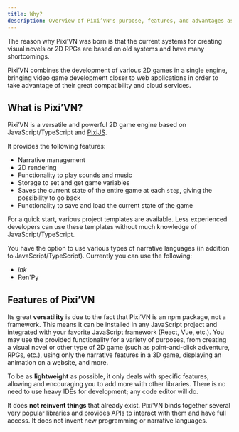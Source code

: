 ```yaml
---
title: Why?
description: Overview of Pixi’VN's purpose, features, and advantages as a modern, flexible 2D game engine.
---
```


The reason why Pixi’VN was born is that the current systems for creating visual novels or 2D RPGs are based on old systems and have many shortcomings.

Pixi’VN combines the development of various 2D games in a single engine, bringing video game development closer to web applications in order to take advantage of their great compatibility and cloud services.

## What is Pixi’VN?

Pixi’VN is a versatile and powerful 2D game engine based on JavaScript/TypeScript and [PixiJS](https://pixijs.com/).

It provides the following features:

- Narrative management
- 2D rendering
- Functionality to play sounds and music
- Storage to set and get game variables
- Saves the current state of the entire game at each `step`, giving the possibility to go back
- Functionality to save and load the current state of the game

For a quick start, various <DynamicLink href="/start#project-initialization">project templates</DynamicLink> are available. Less experienced developers can use these templates without much knowledge of JavaScript/TypeScript.

You have the option to use various types of narrative languages (in addition to JavaScript/TypeScript). Currently you can use the following:

- <DynamicLink href="/ink">*ink*</DynamicLink>
- <DynamicLink href="/renpy">Ren'Py</DynamicLink>

## Features of Pixi’VN

Its great **versatility** is due to the fact that Pixi’VN is an npm package, not a framework. This means it can be installed in any JavaScript project and integrated with your favorite JavaScript framework (React, Vue, etc.).
You may use the provided functionality for a variety of purposes, from creating a visual novel or other type of 2D game (such as point-and-click adventure, RPGs, etc.), using only the narrative features in a 3D game, displaying an animation on a website, and more.

To be as **lightweight** as possible, it only deals with specific features, allowing and encouraging you to add more with other libraries. There is no need to use heavy IDEs for development; any code editor will do.

It does **not reinvent things** that already exist. Pixi’VN binds together several very popular libraries and provides APIs to interact with them and have full access. It does not invent new programming or narrative languages.
